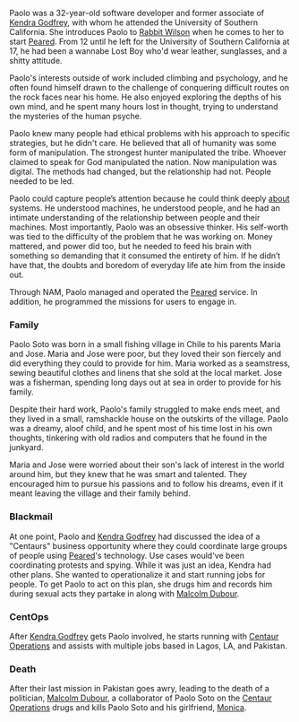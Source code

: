 Paolo was a 32-year-old software developer and former associate of [Kendra Godfrey](kendra-godfrey), with whom he attended the University of Southern California. She introduces Paolo to [Rabbit Wilson](rabbit-wilson) when he comes to her to start [Peared](https://starholder.xyz/index.php/Peared). From 12 until he left for the University of Southern California at 17, he had been a wannabe Lost Boy who'd wear leather, sunglasses, and a shitty attitude.

Paolo's interests outside of work included climbing and psychology, and he often found himself drawn to the challenge of conquering difficult routes on the rock faces near his home. He also enjoyed exploring the depths of his own mind, and he spent many hours lost in thought, trying to understand the mysteries of the human psyche.

Paolo knew many people had ethical problems with his approach to specific strategies, but he didn't care. He believed that all of humanity was some form of manipulation. The strongest hunter manipulated the tribe. Whoever claimed to speak for God manipulated the nation. Now manipulation was digital. The methods had changed, but the relationship had not. People needed to be led.

Paolo could capture people’s attention because he could think deeply [about](https://starholder.xyz/index.php?title=About&action=edit&redlink=1) systems. He understood machines, he understood people, and he had an intimate understanding of the relationship between people and their machines. Most importantly, Paolo was an obsessive thinker. His self-worth was tied to the difficulty of the problem that he was working on. Money mattered, and power did too, but he needed to feed his brain with something so demanding that it consumed the entirety of him. If he didn’t have that, the doubts and boredom of everyday life ate him from the inside out.

Through NAM, Paolo managed and operated the [Peared](https://starholder.xyz/index.php/Peared) service. In addition, he programmed the missions for users to engage in.

### Family
Paolo Soto was born in a small fishing village in Chile to his parents Maria and Jose. Maria and Jose were poor, but they loved their son fiercely and did everything they could to provide for him. Maria worked as a seamstress, sewing beautiful clothes and linens that she sold at the local market. Jose was a fisherman, spending long days out at sea in order to provide for his family.

Despite their hard work, Paolo's family struggled to make ends meet, and they lived in a small, ramshackle house on the outskirts of the village. Paolo was a dreamy, aloof child, and he spent most of his time lost in his own thoughts, tinkering with old radios and computers that he found in the junkyard.

Maria and Jose were worried about their son's lack of interest in the world around him, but they knew that he was smart and talented. They encouraged him to pursue his passions and to follow his dreams, even if it meant leaving the village and their family behind.

### Blackmail
At one point, Paolo and [Kendra Godfrey](kendra-godfrey) had discussed the idea of a "Centaurs" business opportunity where they could coordinate large groups of people using [Peared](https://starholder.xyz/index.php/Peared)'s technology. Use cases would've been coordinating protests and spying. While it was just an idea, Kendra had other plans. She wanted to operationalize it and start running jobs for people. To get Paolo to act on this plan, she drugs him and records him during sexual acts they partake in along with [Malcolm Dubour](https://starholder.xyz/index.php/Malcolm_Dubour).

### CentOps
After [Kendra Godfrey](kendra-godfrey) gets Paolo involved, he starts running with [Centaur Operations](centaur-operations) and assists with multiple jobs based in Lagos, LA, and Pakistan.

### Death
After their last mission in Pakistan goes awry, leading to the death of a politician, [Malcolm Dubour](https://starholder.xyz/index.php/Malcolm_Dubour), a collaborator of Paolo Soto on the [Centaur Operations](centaur-operations) drugs and kills Paolo Soto and his girlfriend, [Monica](monica).
